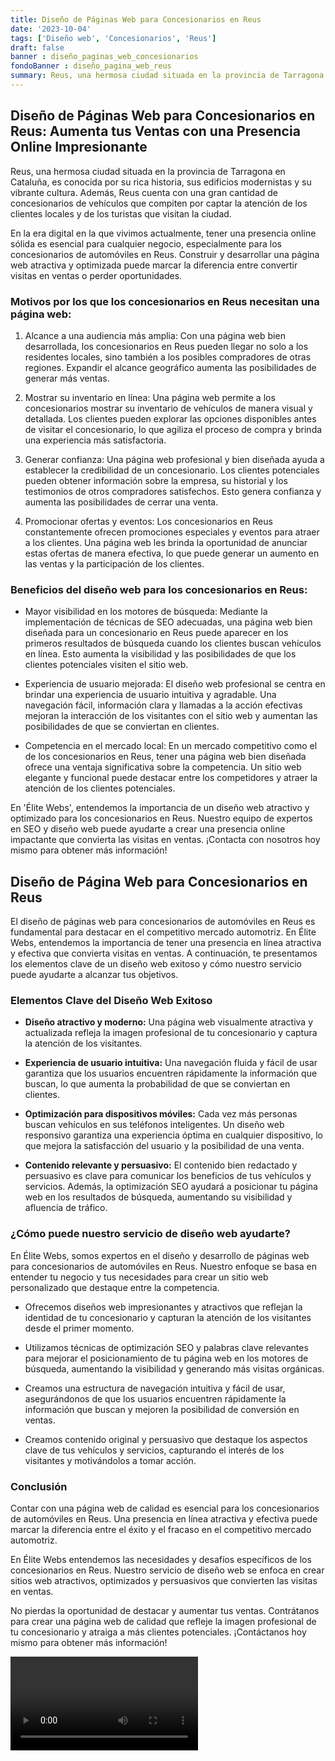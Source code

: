 ```yaml
---
title: Diseño de Páginas Web para Concesionarios en Reus
date: '2023-10-04'
tags: ['Diseño web', 'Concesionarios', 'Reus']
draft: false
banner : diseño_paginas_web_concesionarios
fondoBanner : diseño_pagina_web_reus
summary: Reus, una hermosa ciudad situada en la provincia de Tarragona en Cataluña, es conocida por su rica historia, sus edificios modernistas y su vibrante cultura. Además, Reus cuenta con una gran cantidad de concesionarios de vehículos que compiten por captar la atención de los clientes locales y de los turistas que visitan la ciudad.
---
```


## Diseño de Páginas Web para Concesionarios en Reus: Aumenta tus Ventas con una Presencia Online Impresionante

Reus, una hermosa ciudad situada en la provincia de Tarragona en Cataluña, es conocida por su rica historia, sus edificios modernistas y su vibrante cultura. Además, Reus cuenta con una gran cantidad de concesionarios de vehículos que compiten por captar la atención de los clientes locales y de los turistas que visitan la ciudad.

En la era digital en la que vivimos actualmente, tener una presencia online sólida es esencial para cualquier negocio, especialmente para los concesionarios de automóviles en Reus. Construir y desarrollar una página web atractiva y optimizada puede marcar la diferencia entre convertir visitas en ventas o perder oportunidades.

### Motivos por los que los concesionarios en Reus necesitan una página web:

1. Alcance a una audiencia más amplia: Con una página web bien desarrollada, los concesionarios en Reus pueden llegar no solo a los residentes locales, sino también a los posibles compradores de otras regiones. Expandir el alcance geográfico aumenta las posibilidades de generar más ventas.

2. Mostrar su inventario en línea: Una página web permite a los concesionarios mostrar su inventario de vehículos de manera visual y detallada. Los clientes pueden explorar las opciones disponibles antes de visitar el concesionario, lo que agiliza el proceso de compra y brinda una experiencia más satisfactoria.

3. Generar confianza: Una página web profesional y bien diseñada ayuda a establecer la credibilidad de un concesionario. Los clientes potenciales pueden obtener información sobre la empresa, su historial y los testimonios de otros compradores satisfechos. Esto genera confianza y aumenta las posibilidades de cerrar una venta.

4. Promocionar ofertas y eventos: Los concesionarios en Reus constantemente ofrecen promociones especiales y eventos para atraer a los clientes. Una página web les brinda la oportunidad de anunciar estas ofertas de manera efectiva, lo que puede generar un aumento en las ventas y la participación de los clientes.

### Beneficios del diseño web para los concesionarios en Reus:

- Mayor visibilidad en los motores de búsqueda: Mediante la implementación de técnicas de SEO adecuadas, una página web bien diseñada para un concesionario en Reus puede aparecer en los primeros resultados de búsqueda cuando los clientes buscan vehículos en línea. Esto aumenta la visibilidad y las posibilidades de que los clientes potenciales visiten el sitio web.

- Experiencia de usuario mejorada: El diseño web profesional se centra en brindar una experiencia de usuario intuitiva y agradable. Una navegación fácil, información clara y llamadas a la acción efectivas mejoran la interacción de los visitantes con el sitio web y aumentan las posibilidades de que se conviertan en clientes.

- Competencia en el mercado local: En un mercado competitivo como el de los concesionarios en Reus, tener una página web bien diseñada ofrece una ventaja significativa sobre la competencia. Un sitio web elegante y funcional puede destacar entre los competidores y atraer la atención de los clientes potenciales.

En 'Élite Webs', entendemos la importancia de un diseño web atractivo y optimizado para los concesionarios en Reus. Nuestro equipo de expertos en SEO y diseño web puede ayudarte a crear una presencia online impactante que convierta las visitas en ventas. ¡Contacta con nosotros hoy mismo para obtener más información!

<GifSeo />

<Cta />

## Diseño de Página Web para Concesionarios en Reus

El diseño de páginas web para concesionarios de automóviles en Reus es fundamental para destacar en el competitivo mercado automotriz. En Élite Webs, entendemos la importancia de tener una presencia en línea atractiva y efectiva que convierta visitas en ventas. A continuación, te presentamos los elementos clave de un diseño web exitoso y cómo nuestro servicio puede ayudarte a alcanzar tus objetivos.

### Elementos Clave del Diseño Web Exitoso

- **Diseño atractivo y moderno:** Una página web visualmente atractiva y actualizada refleja la imagen profesional de tu concesionario y captura la atención de los visitantes.

- **Experiencia de usuario intuitiva:** Una navegación fluida y fácil de usar garantiza que los usuarios encuentren rápidamente la información que buscan, lo que aumenta la probabilidad de que se conviertan en clientes.

- **Optimización para dispositivos móviles:** Cada vez más personas buscan vehículos en sus teléfonos inteligentes. Un diseño web responsivo garantiza una experiencia óptima en cualquier dispositivo, lo que mejora la satisfacción del usuario y la posibilidad de una venta.

- **Contenido relevante y persuasivo:** El contenido bien redactado y persuasivo es clave para comunicar los beneficios de tus vehículos y servicios. Además, la optimización SEO ayudará a posicionar tu página web en los resultados de búsqueda, aumentando su visibilidad y afluencia de tráfico.

### ¿Cómo puede nuestro servicio de diseño web ayudarte?

En Élite Webs, somos expertos en el diseño y desarrollo de páginas web para concesionarios de automóviles en Reus. Nuestro enfoque se basa en entender tu negocio y tus necesidades para crear un sitio web personalizado que destaque entre la competencia.

- Ofrecemos diseños web impresionantes y atractivos que reflejan la identidad de tu concesionario y capturan la atención de los visitantes desde el primer momento.

- Utilizamos técnicas de optimización SEO y palabras clave relevantes para mejorar el posicionamiento de tu página web en los motores de búsqueda, aumentando la visibilidad y generando más visitas orgánicas.

- Creamos una estructura de navegación intuitiva y fácil de usar, asegurándonos de que los usuarios encuentren rápidamente la información que buscan y mejoren la posibilidad de conversión en ventas.

- Creamos contenido original y persuasivo que destaque los aspectos clave de tus vehículos y servicios, capturando el interés de los visitantes y motivándolos a tomar acción.

### Conclusión

Contar con una página web de calidad es esencial para los concesionarios de automóviles en Reus. Una presencia en línea atractiva y efectiva puede marcar la diferencia entre el éxito y el fracaso en el competitivo mercado automotriz.

En Élite Webs entendemos las necesidades y desafíos específicos de los concesionarios en Reus. Nuestro servicio de diseño web se enfoca en crear sitios web atractivos, optimizados y persuasivos que convierten las visitas en ventas.

No pierdas la oportunidad de destacar y aumentar tus ventas. Contrátanos para crear una página web de calidad que refleje la imagen profesional de tu concesionario y atraiga a más clientes potenciales. ¡Contáctanos hoy mismo para obtener más información!

<Video />

<CtaBot job='Concesionarios' city='Reus'/>

<Gmaps query='Reus+españa+maps' />